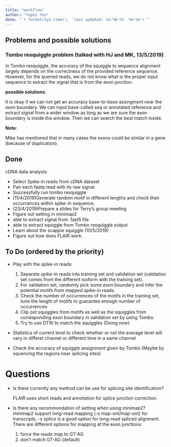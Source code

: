 ```yaml
---
title: "workflow"
author: "Yupei You"
date: "`r format(Sys.time(), 'last updated: %d-%B-%Y  %H:%m')`"
---
```


## Problems and possible solutions

### Tombo resquiggle problem (talked with HJ and MK, 13/5/2019)
 In Tombo resquiggle, the accuracy of the squiggle to sequence alignment largely depends on the correctness of the provided reference sequence. However, for the queried reads, we do not know what is the proper input sequence to extract the signal that is from the exon junction.

**possible solutions**:

It is okay if we can not get an accuracy base-to-base assingment near the exon boundary. We can input base-called seq or annotated reference and extract signal from a wider window as long as we are sure the exon boundary is inside the window. Then we can search the best match inside.

**Note**: 

Mike has mentioned that in many cases the exons could be similar in a gene (because of duplication).

## Done

cDNA data analysis:

  * Select Spike-in reads from cDNA dataset
  * Pair each fastq read with its raw signal.
  * Successfully run tombo resquiggle
  * (11/4/2019)Generate random motif in different lengths and check their occurrances within spike-in sequence.
  * (23/4/2019)Prepare a slides for Terry's group meeting 
  * Figure out setting in minimap2
  * able to extract signal from .fast5 file
  * able to extract squiggle from Tombo resquiggle output
  * Learn about the scappie squiggle (10/5/2019)
  * Figure out how does FLAIR work. 


## To Do (ordered by the priority)

* Play with the spike-in reads: 

	1. Separate spike-in reads into training set and validation set (validation set comes from the different isoform with the training set).
	2. For validation set, randomly pick some exon boundary and infer the potential motifs from mapped spike-in reads.
	3. Check the number of occurrences of the motifs in the training set, tune the length of motifs to guarantee enough number of occurrences. 
	4. Clip out squiggles from motifs as well as the squiggles from corresponding exon boundary in validation set by using Tombo.
	5. Try to use DTW to match the squiggles (Doing now)



* Statistics of current level to check whether or not the average level will vary in differet channel or different time in a same channel

* Check the accuracy of squiggle assignment given by Tombo (Maybe by squencing the regions near splicing sites)



# Questions

* Is there currently any method can be use for splicing site identification?
  
  FLAIR uses short reads and annotation for splice junction correction.
  
* Is there any recommondation of setting when using minimap2?
  minimap2 support long-read mapping (-x map-ont/map-ont) for transcripts, -x splice is a good option for long-read spliced alignment. There are different options for mapping at the exon junctions:
  1. force the reads map to GT-AG
  2. don't match GT-AG (default)
  


